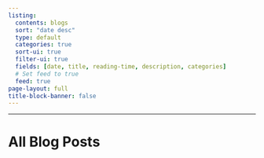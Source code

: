 ```yaml
---
listing:
  contents: blogs
  sort: "date desc"
  type: default
  categories: true
  sort-ui: true
  filter-ui: true 
  fields: [date, title, reading-time, description, categories]
  # Set feed to true
  feed: true
page-layout: full
title-block-banner: false
---
```


<!-- :::: {.columns} -->

<!-- ::: {.column width="40%"} -->
<!-- # Series -->

<!-- - [My awesome Blog](series1.html): This is a series about great stuff. Seriously. Grade AAA content in here. -->
<!-- ::: -->

<!-- ::: {.column width="5%"} -->

<!-- ::: -->


<!-- ::: {.column width="55%"} -->
<!-- # Subscribe -->
<!-- <iframe src="https://app.beehiiv.com/posts/ad76e5b7-7bbe-46a7-af19-3d3c9da3ce46/edit" data-test-id="beehiiv-embed" frameborder="0" scrolling="no" style="margin: 0; border-radius: 0px !important; background-color: transparent; height: 75px;;width:400px"></iframe> -->
<!-- ::: -->

<!-- :::: -->



---

# All Blog Posts
